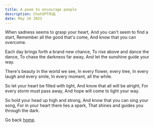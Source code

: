 ```yaml
---
title: A poem to encourage people
description: ChatGPT作品
date: May 16 2023
---
```


When sadness seems to grasp your heart,
And you can't seem to find a start,
Remember all the good that's come,
And know that you can overcome.

Each day brings forth a brand new chance,
To rise above and dance the dance,
To chase the darkness far away,
And let the sunshine guide your way.

There's beauty in the world we see,
In every flower, every tree,
In every laugh and every smile,
In every moment, all the while.

So let your heart be filled with light,
And know that all will be alright,
For every storm must pass away,
And hope will come to light your way.

So hold your head up high and strong,
And know that you can sing your song,
For in your heart there lies a spark,
That shines and guides you through the dark.

Go back [home](/).
